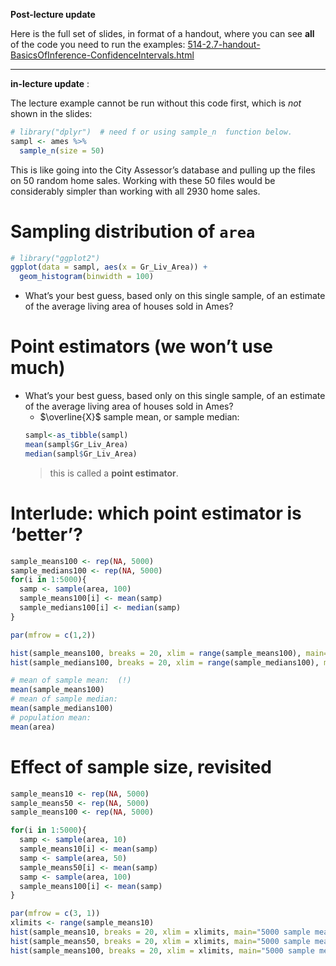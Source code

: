 **Post-lecture update** 

Here is the full set of slides, in format of a handout, where you can see **all** of the code you need to run the examples: 
[514-2.7-handout-BasicsOfInference-ConfidenceIntervals.html](https://htmlpreview.github.io/?https://github.com/Sondzus/StatsAnalytics/blob/master/514-2.7-handout-BasicsOfInference-ConfidenceIntervals.html)

------  

**in-lecture update** : 

The lecture example cannot be run without this code first, which is *not* shown in the slides: 
 
```r
# library("dplyr")  # need f or using sample_n  function below.
sampl <- ames %>%
  sample_n(size = 50) 
``` 
This is like going into the City Assessor’s database and pulling up the files on 50 random home sales. Working with these 50 files would be considerably simpler than working with all 2930 home sales.

# Sampling distribution of `area`

```r
# library("ggplot2")
ggplot(data = sampl, aes(x = Gr_Liv_Area)) + 
  geom_histogram(binwidth = 100)
```


* What's your best guess, based only on this single sample, of an estimate of the average living area of houses sold in Ames? 

# Point estimators (we won't use much)

* What's your best guess, based only on this single sample, of an estimate of the average living area of houses sold in Ames? 
  - $\overline{X}$ sample mean, or sample median: 
```r
sampl<-as_tibble(sampl)
mean(sampl$Gr_Liv_Area)
median(sampl$Gr_Liv_Area)
```
> this is called a **point estimator**. 

# Interlude: which point estimator is 'better'? 

```r
sample_means100 <- rep(NA, 5000)
sample_medians100 <- rep(NA, 5000)
for(i in 1:5000){
  samp <- sample(area, 100)
  sample_means100[i] <- mean(samp)
  sample_medians100[i] <- median(samp)
}
```
```r
par(mfrow = c(1,2))

hist(sample_means100, breaks = 20, xlim = range(sample_means100), main="5000 sample means")
hist(sample_medians100, breaks = 20, xlim = range(sample_medians100), main="5000 sample medians")
```

```r
# mean of sample mean:  (!)
mean(sample_means100)
# mean of sample median: 
mean(sample_medians100)
# population mean: 
mean(area)
```
# Effect of sample size, revisited

```r
sample_means10 <- rep(NA, 5000)
sample_means50 <- rep(NA, 5000)
sample_means100 <- rep(NA, 5000)

for(i in 1:5000){
  samp <- sample(area, 10)
  sample_means10[i] <- mean(samp)
  samp <- sample(area, 50)
  sample_means50[i] <- mean(samp)
  samp <- sample(area, 100)
  sample_means100[i] <- mean(samp)
}
```

```r
par(mfrow = c(3, 1))
xlimits <- range(sample_means10)
hist(sample_means10, breaks = 20, xlim = xlimits, main="5000 sample means of samples of size 10")
hist(sample_means50, breaks = 20, xlim = xlimits, main="5000 sample means of samples of size 50")
hist(sample_means100, breaks = 20, xlim = xlimits, main="5000 sample means of samples of size 100")
```